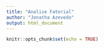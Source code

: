 ```yaml
---
title: "Analise Fatorial"
author: "Jonatha Azevedo"
output: html_document
---
```


```r
knitr::opts_chunk$set(echo = TRUE)
```
